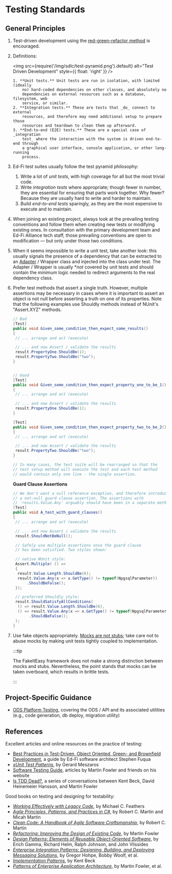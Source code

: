 # Testing Standards

## General Principles

1.  Test-driven development using the
    [red-green-refactor method](https://www.jamesshore.com/Blog/Red-Green-Refactor.html)
    is encouraged.
2.  Definitions:

    <img
      src={require('/img/sdlc/test-pyramid.png').default}
      alt="Test Driven Development"
      style={{ float: 'right' }}
    />

        1. **Unit tests.** Unit tests are run in isolation, with limited (ideally
            no) hard-coded dependencies on other classes, and absolutely no
            dependencies on external resources such as a database, filesystem, web
            service, or similar.
        2. **Integration tests.** These are tests that _do_ connect to external
            resources, and therefore may need additional setup to prepare those
            resources and teardown to clean them up afterward.
        3. **End-to-end (E2E) tests.** These are a special case of _integration
            test_ where the interaction with the system is driven end-to-end through
            a graphical user interface, console application, or other long-running
            process.

3.  Ed-Fi test suites usually follow the test pyramid philosophy:
    1. Write a lot of _unit tests_, with high coverage for all but the most
       trivial code.
    2. Write _integration tests_ where appropriate; though fewer in number, they
       are essential for ensuring that parts work together. Why fewer? Because
       they are usually hard to write and harder to maintain.
    3. Build _end-to-end tests_ sparingly, as they are the most expensive to
       execute and to maintain.
4.  When joining an existing project, always look at the prevailing testing
    conventions and follow them when creating new tests or modifying existing
    ones. In consultation with the primary development team and Ed-Fi Alliance
    tech staff, those prevailing conventions are open to modification — but only
    under those two conditions.
5.  When it seems impossible to write a unit test, take another look: this
    usually signals the presence of a dependency that can be extracted to an
    [Adapter](https://en.wikipedia.org/wiki/Adapter_pattern) / Wrapper class and
    injected into the class under test. The Adapter / Wrapper is usually \*_not_
    covered by unit tests and should contain the minimum logic needed to
    redirect arguments to the real dependency class.
6.  Prefer test methods that assert a single truth. However, multiple assertions
    may be necessary in cases where it is important to assert an object is not
    null before asserting a truth on one of its properties. Note that the
    following examples use Shouldly methods instead of NUnit's "Assert.XYZ"
    methods.

    ```csharp
    // Bad
    [Test]
    public void Given_some_condition_then_expect_some_results()
    {
     // ... arrange and act (execute)

     // ... and now Assert / validate the results
     result.PropertyOne.ShouldBe(1);
     result.PropertyTwo.ShouldBe("two");
    }


    // Good
    [Test]
    public void Given_some_condition_then_expect_property_one_to_be_1()
    {
     // ... arrange and act (execute)

     // ... and now Assert / validate the results
     result.PropertyOne.ShouldBe(1);
    }

    [Test]
    public void Given_some_condition_then_expect_property_two_to_be_2()
    {
     // ... arrange and act (execute)

     // ... and now Assert / validate the results
     result.PropertyTwo.ShouldBe("two");
    }

    // In many cases, the test suite will be rearranged so that the
    // test setup method will execute the test and each test method
    // would contain only one line - the single assertion.
    ```

    **Guard Clause Assertions**

    ```csharp
    // We don't want a null reference exception, and therefore introduce
    // a not-null guard clause assertion. The assertions with
    // 'results.Value.Any' arguably should have been in a separate method.
    [Test]
    public void A_test_with_guard_clauses()
    {
     // ... arrange and act (execute)

     // ... and now Assert / validate the results
     result.ShouldNotBeNull();

     // Safely use multiple assertions once the guard clause
     // has been satisfied. Two styles shown:

     // native NUnit style:
     Assert.Multiple( () =>
     {
      result.Value.Length.ShouldBe(6);
      result.Value.Any(x => x.GetType() != typeof(NpgsqlParameter))
          .ShouldBeFalse();
     });

     // preferred Shouldly style:
     result.ShouldSatisfyAllConditions(
      () => result.Value.Length.ShouldBe(6),
      () => result.Value.Any(x => x.GetType() != typeof(NpgsqlParameter))
           .ShouldBeFalse();
     );
    }
    ```

7.  Use fake objects appropriately.
    [Mocks are not stubs](https://martinfowler.com/articles/mocksArentStubs.html);
    take care not to abuse mocks by making unit tests tightly coupled to
    implementation.

    :::tip

    The FakeItEasy framework does not make a strong distinction between mocks
    and stubs. Nevertheless, the point stands that mocks can be taken overboard,
    which results in brittle tests.

    :::

## Project-Specific Guidance

- [ODS Platform Testing](./ods-platform-testing.md), covering the ODS / API and
  its associated utilities (e.g., code generation, db deploy, migration utility)

## References

Excellent articles and online resources on the practice of testing:

- [Best Practices in Test-Driven, Object Oriented, Green- and Brownfield Development](https://tech.safnet.com/best-practices-tdd-oo/intro),
  a guide by Ed-Fi software architect Stephen Fuqua
- _[xUnit Test Patterns](http://xunitpatterns.com/)_, by Gerard Meszaros
- [Software Testing Guide](https://martinfowler.com/testing), articles by Martin
  Fowler and friends on his website
- [Is TDD Dead?](https://martinfowler.com/articles/is-tdd-dead/), a series of
  conversations between Kent Beck, David Heinemeier Hansson, and Martin Fowler

Good books on testing and designing for testability:

- _[Working Effectively with Legacy Code](https://www.goodreads.com/book/show/44919.Working_Effectively_with_Legacy_Code)_,
  by Michael C. Feathers
- _[Agile Principles, Patterns, and Practices in C#](https://www.oreilly.com/library/view/agile-principles-patterns/0131857258/)_,
  by Robert C. Martin and Micah Martin
- _[Clean Code: A Handbook of Agile Software Craftsmanship](http://www.informit.com/store/clean-code-a-handbook-of-agile-software-craftsmanship-9780132350884)_,
  by Robert C. Martin
- _[Refactoring: Improving the Design of Existing Code](https://refactoring.com/)_,
  by Martin Fowler
- _[Design Patterns: Elements of Reusable Object-Oriented Software](http://www.informit.com/store/design-patterns-elements-of-reusable-object-oriented-9780201633610)_,
  by Erich Gamma, Richard Helm, Ralph Johnson, and John Vlissides
- _[Enterprise Integration Patterns: Designing, Building, and Deploying Messaging Solutions](https://www.enterpriseintegrationpatterns.com/)_,
  by Gregor Hohpe, Bobby Woolf, et al.
- _[Implementation Patterns](https://www.oreilly.com/library/view/implementation-patterns/9780321413093/)_,
  by Kent Beck
- _[Patterns of Enterprise Application Architecture](https://martinfowler.com/books/eaa.html)_,
  by Martin Fowler, et al.
